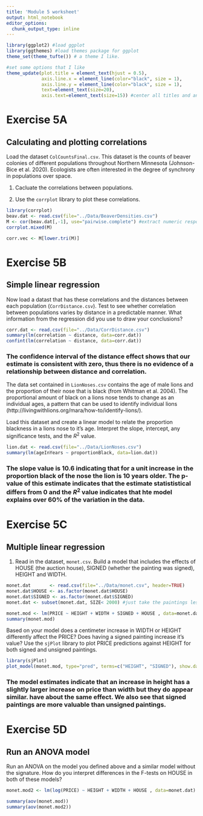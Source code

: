```yaml
---
title: 'Module 5 worksheet'
output: html_notebook
editor_options: 
  chunk_output_type: inline
---
```


```r
library(ggplot2) #load ggplot
library(ggthemes) #load themes package for ggplot
theme_set(theme_tufte()) # a theme I like.

#set some options that I like
theme_update(plot.title = element_text(hjust = 0.5), 
             axis.line.x = element_line(color="black", size = 1),
             axis.line.y = element_line(color="black", size = 1),
             text=element_text(size=20),
             axis.text=element_text(size=15)) #center all titles and and axis lines
```

###############
# Exercise 5A #
###############

## Calculating and plotting correlations

Load the dataset `ColCountsFinal.csv`. This dataset is the counts of beaver colonies of different populations throughout Northern Minnesota (Johnson-Bice et al. 2020). Ecologists are often interested in the degree of synchrony in populations over space. 

1. Cacluate the correlations between populations.

2. Use the `corrplot` library to plot these correlations.


```r
library(corrplot)
beav.dat <- read.csv(file="../Data/BeaverDensities.csv")
M <- cor(beav.dat[,-1], use="pairwise.complete") #extract numeric responses
corrplot.mixed(M)

corr.vec <- M[lower.tri(M)]
```


###############
# Exercise 5B #
###############


## Simple linear regression

Now load a datast that has these correlations and the distances between each population (`CorrDistance.csv`). Test to see whether correlation between populations varies by distance in a predictable manner. What information from the regression did you use to draw your conclusions?

```r
corr.dat <- read.csv(file="../Data/CorrDistance.csv")
summary(lm(correlation ~ distance, data=corr.dat))
confint(lm(correlation ~ distance, data=corr.dat))
```

### The confidence interval of the distance effect shows that our estimate is consistent with zero, thus there is no evidence of a relationship between distance and correlation.

The data set contained in `LionNoses.csv` contains the age of male lions and the proportion of their nose that is black (from Whitman et al. 2004). The proportional amount of black on a lions nose tends to change as an individual ages, a pattern that can be used to identify individual lions (http://livingwithlions.org/mara/how-to/identify-lions/). 

Load this dataset and create a linear model to relate the proportion blackness in a lions nose to it's age. Interpret the slope, intercept, any significance tests, and the $R^2$ value.

```r
lion.dat <- read.csv(file="../Data/LionNoses.csv")
summary(lm(ageInYears ~ proportionBlack, data=lion.dat))
```

### The slope value is 10.6 indicating that for a unit increase in the proportion black of the nose the lion is 10 years older.  The p-value of this estimate indicates that the estimate statististical differs from 0 and the $R^2$ value indicates that hte model explains over 60% of the variation in the data.

###############
# Exercise 5C #
###############

## Multiple linear regression

1. Read in the dataset, `monet.csv`. Build a model that includes the effects of HOUSE (the auction house), SIGNED (whether the painting was signed), HEIGHT and WIDTH.

```r
monet.dat       <- read.csv(file="../Data/monet.csv", header=TRUE)
monet.dat$HOUSE <- as.factor(monet.dat$HOUSE)
monet.dat$SIGNED <- as.factor(monet.dat$SIGNED)
monet.dat <- subset(monet.dat, SIZE< 2000) #just take the paintings less that size 2000 cm^2

monet.mod <- lm(PRICE ~ HEIGHT + WIDTH + SIGNED + HOUSE , data=monet.dat)
summary(monet.mod)
```
Based on your model does a centimeter increase in WIDTH or HEIGHT differently affect the PRICE? Does having a signed painting increase it's value? Use the `sjPlot` library to plot PRICE predictions against HEIGHT for both signed and unsigned paintings.

```r
library(sjPlot)
plot_model(monet.mod, type="pred", terms=c("HEIGHT", "SIGNED"), show.data=TRUE)
```

### The model estimates indicate that an increase in height has a slightly larger increase on price than width but they do appear similar. have about the same effect. We also see that signed paintings are more valuable than unsigned paintings.

###############
# Exercise 5D #
###############

## Run an ANOVA model 

Run an ANOVA on the model you defined above and a similar model without the signature. How do you interpret differences in the F-tests on HOUSE in both of these models?
```r
monet.mod2 <- lm(log(PRICE) ~ HEIGHT + WIDTH + HOUSE , data=monet.dat)

summary(aov(monet.mod))
summary(aov(monet.mod2))
```



